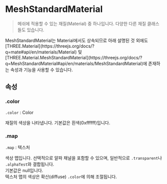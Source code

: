 
# MeshStandardMaterial

> 메쉬에 적용할 수 있는 재질(Material) 중 하나입니다. 다양한 다른 재질 클래스들도 있습니다.

<Callout type="info">
    MeshStandardMaterial는 Material에서도 상속되므로 아래 설명된 것 외에도 [THREE.Material](https://threejs.org/docs/?q=mate#api/en/materials/Material) 및 [THREE.Material.MeshStandardMaterial](https://threejs.org/docs/?q=MeshStandardMaterial#api/en/materials/MeshStandardMaterial)에 존재하는 속성과 기능을 사용할 수 있습니다.
</Callout>

## 속성

### .color

`.color` : Color

재질의 색상을 나타냅니다. 기본값은 흰색(0xffffff)입니다.

### .map

`.map` : 텍스처

색상 맵입니다. 선택적으로 알파 채널을 포함할 수 있으며, 일반적으로 `.transparent`나 `.alphaTest`와 결합됩니다.  
기본값은 null입니다.  
텍스처 맵의 색상은 확산(diffuse) `.color`에 의해 조절됩니다.
